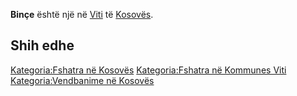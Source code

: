 {{Fshat në 
 | Emri                = Binçe
 | EmriAlt                = 
 | NAME_SHORT_FORM=      
 | NAME_GENERIC=      
 | NAME_SORT_NAME_RO=      BINCE
 | FULL_NAME_RO = Binçe
 | FULL_NAME_ND_RO=Bince
 | SORT_NAME_RG=BINCE
 | FULL_NAME_RG=Binçe
 | FULL_NAME_ND_RG=Bince
 | SRP_NAME_SHORT_FORM=      
 | SRP_NAME_GENERIC=      
 | SRP_NAME_SORT_NAME_RO=      
 | SRP_FULL_NAME_RO = 
 | SRP_FULL_NAME_ND_RO=
 | SRP_SORT_NAME_RG=
 | SRP_FULL_NAME_RG=
 | SRP_FULL_NAME_ND_RG=
 | Emri (Rasa dhanore) = 
 | Figura              = 
 | Shteti              = Kosovo
 | Komuna              = Viti
 | Kodi postar         = 
 | Sipërfaqja          = 

 | Popullsia           = 

 | Regj. i popullsisë  = 
 | Dend. e popullsisë  = 
 | Faqja zyrtare       = 
 <!--- Koordinatat ----> 
 | Gjerësia            = 42.299444
 | Gjatësia            = 21.364167
 | Lartësia            = 
}}
'''Binçe''' është një [[]] në [[Viti]] të [[Kosovës]].

<!-- == Gjeografia == -->
<!-- == Historia == -->
<!-- == Demografia == -->
== Shih edhe ==
{{Komuna Viti}}
{{Kosovo-Administrata-Cung}}

[[Kategoria:Fshatra në Kosovës]]
[[Kategoria:Fshatra në Kommunes Viti]]
[[Kategoria:Vendbanime në Kosovës]]